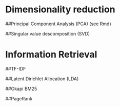 Dimensionality reduction
========================


##Principal Component Analysis (PCA) (see Rmd)

##Singular value descomposition (SVD)



Information Retrieval
========================

##TF-IDF

##Latent Dirichlet Allocation (LDA)

##Okapi BM25

##PageRank